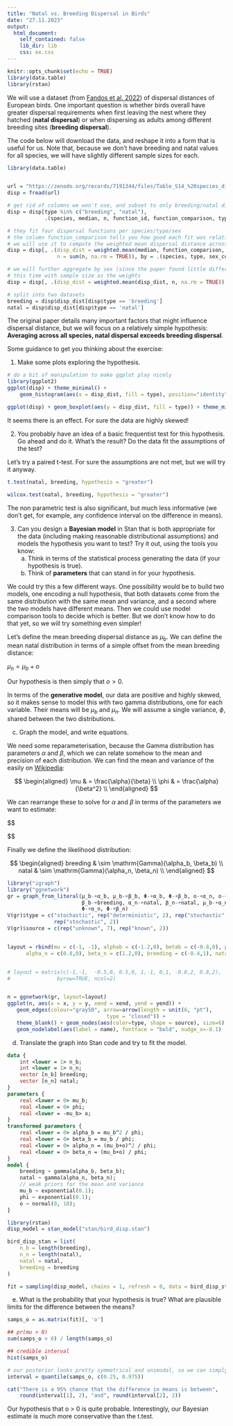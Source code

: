 ```yaml
---
title: "Natal vs. Breeding Dispersal in Birds"
date: "27.11.2023"
output: 
  html_document:
    self_contained: false
    lib_dir: lib
    css: ex.css
---
```


```r
knitr::opts_chunk$set(echo = TRUE)
library(data.table)
library(rstan)

```

We will use a dataset (from [Fandos et al. 2022](https://besjournals.onlinelibrary.wiley.com/doi/full/10.1111/1365-2656.13838)) of dispersal distances of European birds. One important question is whether birds overall have greater dispersal requirements when first leaving the nest where they hatched (**natal dispersal**) or when dispersing as adults among different breeding sites (**breeding dispersal**).

The code below will download the data, and reshape it into a form that is useful for us. Note that, because we don't have breeding and natal values for all species, we will have slightly different sample sizes for each.

```r
library(data.table)


url = "https://zenodo.org/records/7191344/files/Table_S14_%20species_dispersal_distances_v1_0_2.csv?download=1"
disp = fread(url)

# get rid of columns we won't use, and subset to only breeding/natal dispersal
disp = disp[type %in% c("breeding", "natal"), 
			.(species, median, n, function_id, function_comparison, type, sex_code)]

# they fit four dispersal functions per species/type/sex
# the column function_comparison tells you how good each fit was relative to the others
# we will use it to compute the weighted mean dispersal distance across the different models
disp = disp[, .(disp_dist = weighted.mean(median, function_comparison, na.rm - TRUE), 
				n = sum(n, na.rm = TRUE)), by = .(species, type, sex_code)]

# we will further aggregate by sex (since the paper found little difference among sexes)
# this time with sample size as the weights
disp = disp[, .(disp_dist = weighted.mean(disp_dist, n, na.rm = TRUE)), by = .(species, type)]

# split into two datasets
breeding = disp$disp_dist[disp$type == 'breeding']
natal = disp$disp_dist[disp$type == 'natal']
```

The original paper details many important factors that might influence dispersal distance, but we will focus on a relatively simple hypothesis: **Averaging across all species, natal dispersal exceeds breeding dispersal**.

Some guidance to get you thinking about the exercise:

1. Make some plots exploring the hypothesis.

:::: {.soln}
```r
# do a bit of manipulation to make ggplot play nicely
library(ggplot2)
ggplot(disp) + theme_minimal() + 
	geom_histogram(aes(x = disp_dist, fill = type), position="identity", alpha = 0.5, bins = 30)

ggplot(disp) + geom_boxplot(aes(y = disp_dist, fill = type)) + theme_minimal() + ylab("Dispersal Distance (km)")
```

It seems there is an effect. For sure the data are highly skewed!

::::

2. You probably have an idea of a basic frequentist test for this hypothesis. Go ahead and do it. What's the result? Do the data fit the assumptions of the test?

:::: {.soln}

Let's try a paired t-test. For sure the assumptions are not met, but we will try it anyway.

``` r
t.test(natal, breeding, hypothesis = "greater")

wilcox.test(natal, breeding, hypothesis = "greater")
```

The non parametric test is also significant, but much less informative (we don't get, for example, any confidence interval on the difference in means).

::::

3. Can you design a **Bayesian model** in Stan that is both appropriate for the data (including making reasonable distributional assumptions) and models the hypothesis you want to test? Try it out, using the tools you know:
	a. Think in terms of the statistical process generating the data (if your hypothesis is true).
	b. Think of **parameters** that can stand in for your hypothesis.
	
::: {.soln}

We could try this a few different ways. One possibility would be to build two models, one encoding a null hypothesis, that both datasets come from the same distribution with the same mean and variance, and a second where the two models have different means. Then we could use model comparison tools to decide which is better. But we don't know how to do that yet, so we will try something even simpler!

Let's define the mean breeding dispersal distance as $\mu_b$. We can define the mean natal distribution in terms of a simple offset from the mean breeding distance:

$\mu_n = \mu_b + o$

Our hypothesis is then simply that $o > 0$.

In terms of the **generative model**, our data are positive and highly skewed, so it makes sense to model this with two gamma distributions, one for each variable. Their means will be $\mu_b$ and $\mu_n$. We will assume a single variance, $\phi$, shared between the two distributions.

:::
	
|    c. Graph the model, and write equations.
	
:::: {.soln}

We need some reparameterisation, because the Gamma distribution has parameters $\alpha$ and $\beta$, which we can relate somehow to the mean and precision of each distribution. We can find the mean and variance of the easily on [Wikipedia](https://en.wikipedia.org/wiki/Gamma_distribution):

$$
\begin{aligned}
\mu & = \frac{\alpha}{\beta} \\
\phi & = \frac{\alpha}{\beta^2} \\
\end{aligned}
$$

We can rearrange these to solve for $\alpha$ and $\beta$ in terms of the parameters we want to estimate:

$$
\begin{aligned}
\alpha_b & = \frac{\mu_b^2}{\phi} \\
\beta_b & = \frac{\mu_b}{\phi} \\
\alpha_n & = \frac{(\mu_b+o)^2}{\phi} \\
\beta_n & = \frac{\mu_b+o}{\phi} \\

\end{aligned}
$$

Finally we define the likelihood distribution:

$$
\begin{aligned}
breeding & \sim \mathrm{Gamma}(\alpha_b, \beta_b) \\
natal & \sim \mathrm{Gamma}(\alpha_n, \beta_n) \\
\end{aligned}
$$


```r
library("igraph")
library("ggnetwork")
gr = graph_from_literal(μ_b-+α_b, μ_b-+β_b, Φ-+α_b, Φ-+β_b, o-+α_n, o-+β_n, α_b-+breeding, 
						β_b-+breeding, α_n-+natal, β_n-+natal, μ_b-+α_n, μ_b-+β_n,
						Φ-+α_n, Φ-+β_n)
V(gr)$type = c("stochastic", rep("deterministic", 2), rep("stochastic", 2), rep("deterministic", 2),
			   rep("stochastic", 2))
V(gr)$source = c(rep("unknown", 7), rep("known", 2))


layout = rbind(mu = c(-1, -1), alphab = c(-1.2,0), betab = c(-0.8,0), phi = c(0,-1), o = c(1,-1),
	  alpha_n = c(0.8,0), beta_n = c(1.2,0), breeding = c(-0.4,1), natal = c(0.4,1))


# layout = matrix(c(-1,-1,  -0.5,0, 0.5,0, 1,-1, 0,1, -0.8,2, 0.8,2), 
# 				byrow=TRUE, ncol=2)


n = ggnetwork(gr, layout=layout)
ggplot(n, aes(x = x, y = y, xend = xend, yend = yend)) + 
   geom_edges(colour="gray50", arrow=arrow(length = unit(6, "pt"), 
   								type = "closed")) + 
   theme_blank() + geom_nodes(aes(color=type, shape = source), size=6) + 
   geom_nodelabel(aes(label = name), fontface = "bold", nudge_x=-0.1)
```

::::
	
|    d. Translate the graph into Stan code and try to fit the model.

::::{.soln}

```stan
data {
	int <lower = 1> n_b;
	int <lower = 1> n_n;
	vector [n_b] breeding;
	vector [n_n] natal;
}
parameters {
	real <lower = 0> mu_b;
	real <lower = 0> phi;
	real <lower = -mu_b> o;
}
transformed parameters {
	real <lower = 0> alpha_b = mu_b^2 / phi;
	real <lower = 0> beta_b = mu_b / phi;
	real <lower = 0> alpha_n = (mu_b+o)^2 / phi;
	real <lower = 0> beta_n = (mu_b+o) / phi;
}
model {
	breeding ~ gamma(alpha_b, beta_b);
	natal ~ gamma(alpha_n, beta_n);
	// weak priors for the mean and variance
	mu_b ~ exponential(0.1);
	phi ~ exponential(0.1);
	o ~ normal(0, 10);
}
```

```r
library(rstan)
disp_model = stan_model("stan/bird_disp.stan")
```

```r
bird_disp_stan = list(
	n_b = length(breeding),
	n_n = length(natal),
	natal = natal,
	breeding = breeding
)

fit = sampling(disp_model, chains = 1, refresh = 0, data = bird_disp_stan)

```

::::

|    e. What is the probability that your hypothesis is true? What are plausible limits for the difference between the means?

::::{.soln}
	
```r
samps_o = as.matrix(fit)[, 'o']

## pr(mu > 0)
sum(samps_o > 0) / length(samps_o)

## credible interval
hist(samps_o)

# our posterior looks pretty symmetrical and unimodal, so we can simply make a quantile interval
interval = quantile(samps_o, c(0.25, 0.975))

cat("There is a 95% chance that the difference in means is between", 
	round(interval[1], 2), "and", round(interval[2], 2))
```

Our hypothesis that o > 0 is quite probable. Interestingly, our Bayesian estimate is much more conservative than the t.test.

::::

